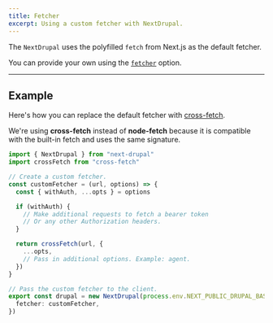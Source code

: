 ```yaml
---
title: Fetcher
excerpt: Using a custom fetcher with NextDrupal.
---
```


<!--
************************************************************
*  TODO: Remove this block before publishing.

*  Comment: Not sure how a custom fetcher will work because of the caching options of the Nextjs extended fetch API
************************************************************
-->

The `NextDrupal` uses the polyfilled `fetch` from Next.js as the default fetcher.

You can provide your own using the [`fetcher`](/docs/configuration#fetcher) option.

---

## Example

Here's how you can replace the default fetcher with [cross-fetch](https://github.com/lquixada/cross-fetch).

<Callout>

We're using **cross-fetch** instead of **node-fetch** because it is compatible with the built-in fetch and uses the same signature.

</Callout>

```ts title=lib/drupal.ts
import { NextDrupal } from "next-drupal"
import crossFetch from "cross-fetch"

// Create a custom fetcher.
const customFetcher = (url, options) => {
  const { withAuth, ...opts } = options

  if (withAuth) {
    // Make additional requests to fetch a bearer token
    // Or any other Authorization headers.
  }

  return crossFetch(url, {
    ...opts,
    // Pass in additional options. Example: agent.
  })
}

// Pass the custom fetcher to the client.
export const drupal = new NextDrupal(process.env.NEXT_PUBLIC_DRUPAL_BASE_URL, {
  fetcher: customFetcher,
})
```
